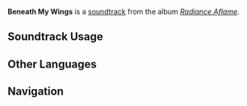 {{Stub}}
{{Soundtrack Infobox
|image          = Radiance Aflame.png
|album          = Radiance Aflame
|disc           = 2
|number         = 46
|featured       = 
|featured2      = 
|featured3      = 
|featured_disc  = 
|featured_disc2 = 
|featured_disc3 = 
|youtube_id     = 
|spotify_id     = 7BxloQhJou4EcswnH3SE4f
|previous       = Sprouting of a Gentle Wish
|next           = The Flame Ever Ablaze
}}
'''Beneath My Wings''' is a [[soundtrack]] from the album ''[[Radiance Aflame]]''.

==Soundtrack Usage==
{{Soundtrack Usage
|quest             = Time for the Showdown//cutscene
}}
<!--
==Other Arrangements==
{{Files by Category Gallery|Media Using an Unreleased Arrangement of {{subst:#titleparts:{{subst:PAGENAME}}}} Soundtrack}}
-->
<!--
==Production Credits==
{| class="wikitable"
! Position
! Staff<ref>NetEase Cloud Music: [https://music.163.com/#/song?id=NUMBER TITLE {{zh|}}]</ref>
|-
!
| ({{zh|}})
|}
|}
-->
<!--
==Gallery==
<gallery>
</gallery>
-->

==Other Languages==
{{Other Languages
|en       = Beneath My Wings
|zhs      = 于翼之下
|zhs_rm   = 
|zht      = 
|zht_rm   = 
|zh_tl    = 
|ja       = 翼の下で
|ja_rm    = Tsubasa no Shita de
|ja_tl    = Beneath Wings
}}
<!--
==References==
{{Reflist}}
-->

==Navigation==
{{Soundtrack Navbox|Radiance Aflame}}